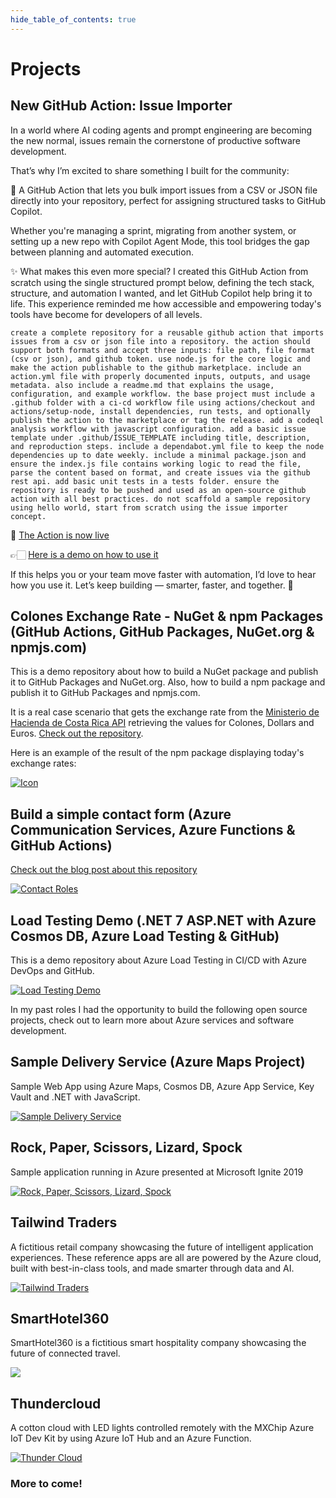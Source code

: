 ```yaml
---
hide_table_of_contents: true
---
```


# Projects

## New GitHub Action: Issue Importer
In a world where AI coding agents and prompt engineering are becoming the new normal, issues remain the cornerstone of productive software development.

That’s why I’m excited to share something I built for the community:

🎯 A GitHub Action that lets you bulk import issues from a CSV or JSON file directly into your repository, perfect for assigning structured tasks to GitHub Copilot.

Whether you're managing a sprint, migrating from another system, or setting up a new repo with Copilot Agent Mode, this tool bridges the gap between planning and automated execution.

✨ What makes this even more special?
I created this GitHub Action from scratch using the single structured prompt below, defining the tech stack, structure, and automation I wanted, and let GitHub Copilot help bring it to life.
This experience reminded me how accessible and empowering today's tools have become for developers of all levels.

```text
create a complete repository for a reusable github action that imports issues from a csv or json file into a repository. the action should support both formats and accept three inputs: file path, file format (csv or json), and github token. use node.js for the core logic and make the action publishable to the github marketplace. include an action.yml file with properly documented inputs, outputs, and usage metadata. also include a readme.md that explains the usage, configuration, and example workflow. the base project must include a .github folder with a ci-cd workflow file using actions/checkout and actions/setup-node, install dependencies, run tests, and optionally publish the action to the marketplace or tag the release. add a codeql analysis workflow with javascript configuration. add a basic issue template under .github/ISSUE_TEMPLATE including title, description, and reproduction steps. include a dependabot.yml file to keep the node dependencies up to date weekly. include a minimal package.json and ensure the index.js file contains working logic to read the file, parse the content based on format, and create issues via the github rest api. add basic unit tests in a tests folder. ensure the repository is ready to be pushed and used as an open-source github action with all best practices. do not scaffold a sample repository using hello world, start from scratch using the issue importer concept.
```

🔗 [The Action is now live](https://github.com/dsanchezcr/issue-importer-action)

👉🏻 [Here is a demo on how to use it](https://github.com/dsanchezcr/issue-importer-action-demo)

If this helps you or your team move faster with automation, I’d love to hear how you use it. 
Let’s keep building — smarter, faster, and together. 🚀

## Colones Exchange Rate - NuGet & npm Packages (GitHub Actions, GitHub Packages, NuGet.org & npmjs.com)

This is a demo repository about how to build a NuGet package and publish it to GitHub Packages and NuGet.org. Also, how to build a npm package and publish it to GitHub Packages and npmjs.com.

It is a real case scenario that gets the exchange rate from the [Ministerio de Hacienda de Costa Rica API](https://api.hacienda.go.cr/indicadores/tc) retrieving the values for Colones, Dollars and Euros.
[Check out the repository](https://github.com/dsanchezcr/ColonesExchangeRate).

Here is an example of the result of the npm package displaying today's exchange rates:

<ExchangeRates />

[![Icon](../../static/img/blog/2023-11-06-ColonesExchangeRate/Icon.png)](https://github.com/dsanchezcr/ColonesExchangeRate)

## Build a simple contact form (Azure Communication Services, Azure Functions & GitHub Actions)

[Check out the blog post about this repository](/blog/building-a-contact-form-with-azure)

[![Contact Roles](../../static/img/blog/2023-04-23-BuildContactForm/ContactFormResult.jpg)](https://github.com/dsanchezcr/ContactFormWithAzure)

## Load Testing Demo (.NET 7 ASP.NET with Azure Cosmos DB, Azure Load Testing & GitHub)

This is a demo repository about Azure Load Testing in CI/CD with Azure DevOps and GitHub.

[![Load Testing Demo](../../static/img/blog/2022-12-21-LoadTesting/LoadTestingWebApp.jpg)](https://github.com/dsanchezcr/LoadTestingDemo)

In my past roles I had the opportunity to build the following open source projects, check out to learn more about Azure services and software development.

## Sample Delivery Service (Azure Maps Project)

Sample Web App using Azure Maps, Cosmos DB, Azure App Service, Key Vault and .NET with JavaScript.

[![Sample Delivery Service](https://raw.githubusercontent.com/dsanchezcr/SampleDeliveryService/main/Images/App.gif)](https://github.com/dsanchezcr/SampleDeliveryService)

## Rock, Paper, Scissors, Lizard, Spock

Sample application running in Azure presented at Microsoft Ignite 2019

[![Rock, Paper, Scissors, Lizard, Spock](https://raw.githubusercontent.com/microsoft/RockPaperScissorsLizardSpock/main/Documents/Images/RPSLS.gif)](https://github.com/microsoft/RockPaperScissorsLizardSpock)

## Tailwind Traders

A fictitious retail company showcasing the future of intelligent application experiences. These reference apps are all are powered by the Azure cloud, built with best-in-class tools, and made smarter through data and AI.

[![Tailwind Traders](https://raw.githubusercontent.com/microsoft/TailwindTraders/master/Documents/Images/Logo.png)](https://github.com/microsoft/TailwindTraders)

## SmartHotel360

SmartHotel360 is a fictitious smart hospitality company showcasing the future of connected travel.

[![](https://raw.githubusercontent.com/microsoft/SmartHotel360/master/Documents/Images/Logo.png)](https://github.com/microsoft/SmartHotel360)

## Thundercloud

A cotton cloud with LED lights controlled remotely with the MXChip Azure IoT Dev Kit by using Azure IoT Hub and an Azure Function.

[![Thunder Cloud](https://raw.githubusercontent.com/dsanchezcr/Thundercloud/main/Images/Thundercloud.gif)](https://github.com/dsanchezcr/Thundercloud)

### More to come!